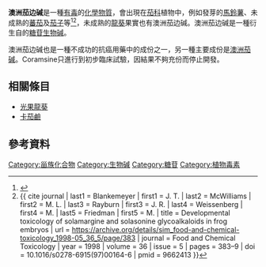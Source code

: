 {{Chembox
| Verifiedfields = changed
| verifiedrevid = 464404773
| ImageFile = Solamargine.svg
| ImageSize = 200px
| IUPACName = (3β,22α,25''R'')-Spirosol-5-en-3-yl 6-deoxy-α-<small>L</small>-mannopyranosyl-(1→2)-[6-deoxy-α-<small>L</small>-mannopyranosyl-(1→4)]-β-<small>D</small>-glucopyranoside
| OtherNames = Solamargin; δ-Solanigrine
| Section1 = {{Chembox Identifiers
| CASNo = 20311-51-7
| CASNo_Ref = {{cascite|changed|??}}
| PubChem = 73611
| ChEMBL_Ref = {{ebicite|correct|EBI}}
| ChEMBL = 443114
| ChemSpiderID_Ref = {{chemspidercite|correct|chemspider}}
| ChemSpiderID = 66278
| SMILES = O([C@H]8[C@H](O[C@@H]5C/C4=C/C[C@H]3[C@@H]6C[C@@H]2O[C@@]1(NC[C@H](C)CC1)[C@@H](C)[C@@H]2[C@@]6(C)CC[C@@H]3[C@@]4(C)CC5)O[C@H](CO)[C@@H](O[C@@H]7O[C@@H](C)[C@H](O)[C@@H](O)[C@H]7O)[C@@H]8O)[C@@H]9O[C@H]([C@H](O)[C@@H](O)[C@H]9O)C
| InChI = 1/C45H73NO15/c1-19-9-14-45(46-17-19)20(2)30-28(61-45)16-27-25-8-7-23-15-24(10-12-43(23,5)26(25)11-13-44(27,30)6)57-42-39(60-41-36(53)34(51)32(49)22(4)56-41)37(54)38(29(18-47)58-42)59-40-35(52)33(50)31(48)21(3)55-40/h7,19-22,24-42,46-54H,8-18H2,1-6H3/t19-,20+,21+,22+,24+,25-,26+,27+,28+,29-,30+,31+,32+,33-,34-,35-,36-,37+,38-,39-,40+,41+,42-,43+,44+,45-/m1/s1
| InChIKey = MBWUSSKCCUMJHO-ZGXDEBHDBL
| StdInChI_Ref = {{stdinchicite|correct|chemspider}}
| StdInChI = 1S/C45H73NO15/c1-19-9-14-45(46-17-19)20(2)30-28(61-45)16-27-25-8-7-23-15-24(10-12-43(23,5)26(25)11-13-44(27,30)6)57-42-39(60-41-36(53)34(51)32(49)22(4)56-41)37(54)38(29(18-47)58-42)59-40-35(52)33(50)31(48)21(3)55-40/h7,19-22,24-42,46-54H,8-18H2,1-6H3/t19-,20+,21+,22+,24+,25-,26+,27+,28+,29-,30+,31+,32+,33-,34-,35-,36-,37+,38-,39-,40+,41+,42-,43+,44+,45-/m1/s1
| StdInChIKey_Ref = {{stdinchicite|correct|chemspider}}
| StdInChIKey = MBWUSSKCCUMJHO-ZGXDEBHDSA-N
  }}
| Section2 = {{Chembox Properties
| C=45|H=73|N=1|O=15
| Appearance =
| Density =
| MeltingPt =
| BoilingPt =
| Solubility =
  }}
| Section3 = {{Chembox Hazards
| MainHazards =
| FlashPt =
| AutoignitionPt =
  }}
}}

'''澳洲茄边碱'''是一種[[毒物|有毒]]的[[化學物質|化學物質]]，會出現在[[茄科|茄科]]植物中，例如發芽的[[馬鈴薯|馬鈴薯]]、未成熟的[[蕃茄|蕃茄]]及[[茄子|茄子]]等<ref>{{cite journal | author = Al Chami, L.; Mendez, R.; Chataing, B.; O'Callaghan, J.; Usubilliga, A.; Lacruz, L. | title = Toxicological effects of α-solamargine in experimental animals | journal = Phytotherapy Research | year = 2003 | volume = 17 | issue = 3 | pages = 254-8 | doi = 10.1002/ptr.1122 | url = http://cat.inist.fr/?aModele=afficheN&cpsidt=14637560 | access-date = 2015-08-29 | archive-date = 2012-06-16 | archive-url = https://web.archive.org/web/20120616095551/http://cat.inist.fr/?aModele=afficheN&cpsidt=14637560 | dead-url = no }}</ref><ref>{{ cite journal | last1 = Blankemeyer | first1 = J. T. | last2 = McWilliams | first2 = M. L. | last3 = Rayburn | first3 = J. R. | last4 = Weissenberg | first4 = M. | last5 = Friedman | first5 = M. | title = Developmental toxicology of solamargine and solasonine glycoalkaloids in frog embryos | url = https://archive.org/details/sim_food-and-chemical-toxicology_1998-05_36_5/page/383 | journal = Food and Chemical Toxicology | year = 1998 | volume = 36 | issue = 5 | pages = 383–9 | doi =  10.1016/s0278-6915(97)00164-6 | pmid = 9662413 }}</ref>，未成熟的[[龍葵|龍葵]]果實也有澳洲茄边碱。澳洲茄边碱是一種衍生自{{le|澳洲茄胺|solasodine}}的[[糖苷生物碱|糖苷生物碱]]。

澳洲茄边碱也是一種不成功的抗癌用藥{{le|Coramsine|Coramsine}}中的成份之一，另一種主要成份是[[澳洲茄碱|澳洲茄碱]]。Coramsine只進行到初步臨床試驗，因結果不夠充份而停止開發。

== 相關條目 ==
* [[光果龍葵|光果龍葵]]
* [[卡茄鹼|卡茄鹼]]

== 參考資料==
{{reflist}}

[[Category:甾族化合物|Category:甾族化合物]]
[[Category:生物碱|Category:生物碱]]
[[Category:糖苷|Category:糖苷]]
[[Category:植物毒素|Category:植物毒素]]